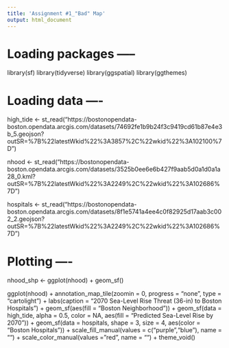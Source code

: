 ```yaml
---
title: 'Assignment #1_"Bad" Map'
output: html_document
---
```

# Loading packages -----

library(sf)
library(tidyverse)
library(ggspatial)
library(ggthemes)

# Loading data ----

high_tide <- st_read("https://bostonopendata-boston.opendata.arcgis.com/datasets/74692fe1b9b24f3c9419cd61b87e4e3b_5.geojson?outSR=%7B%22latestWkid%22%3A3857%2C%22wkid%22%3A102100%7D")

nhood <- st_read("https://bostonopendata-boston.opendata.arcgis.com/datasets/3525b0ee6e6b427f9aab5d0a1d0a1a28_0.kml?outSR=%7B%22latestWkid%22%3A2249%2C%22wkid%22%3A102686%7D")

hospitals <- st_read("https://bostonopendata-boston.opendata.arcgis.com/datasets/8f1e5741a4ee4c0f82925d17aab3c002_2.geojson?outSR=%7B%22latestWkid%22%3A2249%2C%22wkid%22%3A102686%7D")

# Plotting ----

nhood_shp <- ggplot(nhood) +
  geom_sf()
  
ggplot(nhood) +
  annotation_map_tile(zoomin = 0, progress = "none", type = "cartolight") +
  labs(caption = "2070 Sea-Level Rise Threat (36-in) to Boston Hospitals") + 
  geom_sf(aes(fill = "Boston Neighborhood")) +
  geom_sf(data = high_tide, alpha = 0.5, color = NA, 
        aes(fill = "Predicted Sea-Level Rise by 2070")) +
  geom_sf(data = hospitals, shape = 3, size = 4, 
        aes(color = "Boston Hospitals")) +
  scale_fill_manual(values = c("purple","blue"), name = "") +
  scale_color_manual(values = "red", name = "") +
  theme_void()      
  